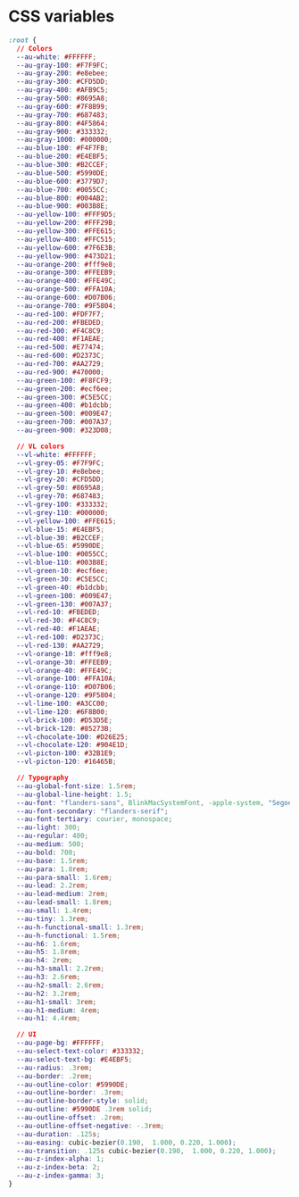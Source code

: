 
<Meta title="Foundation/CSS Variables" />

<style>{`
  .sbdocs-p,
  .sbdocs-ul,
  .sbdocs-li,
  .sbdocs-p code {
    font-weight: 400;
    font-size: 1.6rem;
  }

  .sbdocs-a {
    display: inline-flex;
    align-items: center;
    font-family: var(--au-font);
    transition: color var(--au-transition), text-decoration var(--au-transition);
    font-weight: var(--au-regular);
    text-decoration: underline;
    text-decoration-color: var(--au-blue-300);
    color: var(--au-blue-700);
  }

  .sbdocs-a:visited {
    color: var(--au-blue-700);
  }

  .sbdocs-a:hover,
  .sbdocs-a:focus {
    color: var(--au-blue-800);
    text-decoration-color: var(--au-blue-200);
  }

  .sbdocs-a:focus {
    outline: var(--au-outline);
    outline-offset: var(--au-outline-offset);
  }

  code {
    font-family: courier, monospace;
  }

  .os-content {
    background-color: var(--au-gray-100);
  }
`}</style>

# CSS variables

``` css
:root {
  // Colors
  --au-white: #FFFFFF;
  --au-gray-100: #F7F9FC;
  --au-gray-200: #e8ebee;
  --au-gray-300: #CFD5DD;
  --au-gray-400: #AFB9C5;
  --au-gray-500: #8695A8;
  --au-gray-600: #7F8B99;
  --au-gray-700: #687483;
  --au-gray-800: #4F5864;
  --au-gray-900: #333332;
  --au-gray-1000: #000000;
  --au-blue-100: #F4F7FB;
  --au-blue-200: #E4EBF5;
  --au-blue-300: #B2CCEF;
  --au-blue-500: #5990DE;
  --au-blue-600: #3779D7;
  --au-blue-700: #0055CC;
  --au-blue-800: #004AB2;
  --au-blue-900: #003B8E;
  --au-yellow-100: #FFF9D5;
  --au-yellow-200: #FFF29B;
  --au-yellow-300: #FFE615;
  --au-yellow-400: #FFC515;
  --au-yellow-600: #7F6E3B;
  --au-yellow-900: #473D21;
  --au-orange-200: #fff9e8;
  --au-orange-300: #FFEEB9;
  --au-orange-400: #FFE49C;
  --au-orange-500: #FFA10A;
  --au-orange-600: #D07B06;
  --au-orange-700: #9F5804;
  --au-red-100: #FDF7F7;
  --au-red-200: #FBEDED;
  --au-red-300: #F4C8C9;
  --au-red-400: #F1AEAE;
  --au-red-500: #E77474;
  --au-red-600: #D2373C;
  --au-red-700: #AA2729;
  --au-red-900: #470000;
  --au-green-100: #F8FCF9;
  --au-green-200: #ecf6ee;
  --au-green-300: #C5E5CC;
  --au-green-400: #b1dcbb;
  --au-green-500: #009E47;
  --au-green-700: #007A37;
  --au-green-900: #323D08;

  // VL colors
  --vl-white: #FFFFFF;
  --vl-grey-05: #F7F9FC;
  --vl-grey-10: #e8ebee;
  --vl-grey-20: #CFD5DD;
  --vl-grey-50: #8695A8;
  --vl-grey-70: #687483;
  --vl-grey-100: #333332;
  --vl-grey-110: #000000;
  --vl-yellow-100: #FFE615;
  --vl-blue-15: #E4EBF5;
  --vl-blue-30: #B2CCEF;
  --vl-blue-65: #5990DE;
  --vl-blue-100: #0055CC;
  --vl-blue-110: #003B8E;
  --vl-green-10: #ecf6ee;
  --vl-green-30: #C5E5CC;
  --vl-green-40: #b1dcbb;
  --vl-green-100: #009E47;
  --vl-green-130: #007A37;
  --vl-red-10: #FBEDED;
  --vl-red-30: #F4C8C9;
  --vl-red-40: #F1AEAE;
  --vl-red-100: #D2373C;
  --vl-red-130: #AA2729;
  --vl-orange-10: #fff9e8;
  --vl-orange-30: #FFEEB9;
  --vl-orange-40: #FFE49C;
  --vl-orange-100: #FFA10A;
  --vl-orange-110: #D07B06;
  --vl-orange-120: #9F5804;
  --vl-lime-100: #A3CC00;
  --vl-lime-120: #6F8B00;
  --vl-brick-100: #D53D5E;
  --vl-brick-120: #85273B;
  --vl-chocolate-100: #D26E25;
  --vl-chocolate-120: #904E1D;
  --vl-picton-100: #32B1E9;
  --vl-picton-120: #16465B;

  // Typography
  --au-global-font-size: 1.5rem;
  --au-global-line-height: 1.5;
  --au-font: "flanders-sans", BlinkMacSystemFont, -apple-system, "Segoe UI", Roboto, Helvetica, Arial, sans-serif;
  --au-font-secondary: "flanders-serif";
  --au-font-tertiary: courier, monospace;
  --au-light: 300;
  --au-regular: 400;
  --au-medium: 500;
  --au-bold: 700;
  --au-base: 1.5rem;
  --au-para: 1.8rem;
  --au-para-small: 1.6rem;
  --au-lead: 2.2rem;
  --au-lead-medium: 2rem;
  --au-lead-small: 1.8rem;
  --au-small: 1.4rem;
  --au-tiny: 1.3rem;
  --au-h-functional-small: 1.3rem;
  --au-h-functional: 1.5rem;
  --au-h6: 1.6rem;
  --au-h5: 1.8rem;
  --au-h4: 2rem;
  --au-h3-small: 2.2rem;
  --au-h3: 2.6rem;
  --au-h2-small: 2.6rem;
  --au-h2: 3.2rem;
  --au-h1-small: 3rem;
  --au-h1-medium: 4rem;
  --au-h1: 4.4rem;

  // UI
  --au-page-bg: #FFFFFF;
  --au-select-text-color: #333332;
  --au-select-text-bg: #E4EBF5;
  --au-radius: .3rem;
  --au-border: .2rem;
  --au-outline-color: #5990DE;
  --au-outline-border: .3rem;
  --au-outline-border-style: solid;
  --au-outline: #5990DE .3rem solid;
  --au-outline-offset: .2rem;
  --au-outline-offset-negative: -.3rem;
  --au-duration: .125s;
  --au-easing: cubic-bezier(0.190,  1.000, 0.220, 1.000);
  --au-transition: .125s cubic-bezier(0.190,  1.000, 0.220, 1.000);
  --au-z-index-alpha: 1;
  --au-z-index-beta: 2;
  --au-z-index-gamma: 3;
}
```
